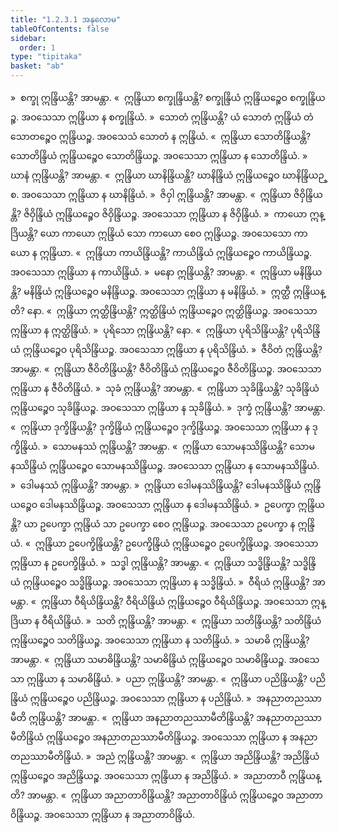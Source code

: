 ```yaml
---
title: "1.2.3.1 အနုလောမ"
tableOfContents: false
sidebar:
  order: 1
type: "tipitaka"
basket: "ab"
---
```



<DynamicBreadcrumb />

<Division number="140">

<Paragraph number="947">
»  စက္ခု ဣန္ဒြိယန္တိ? အာမန္တာ.
</Paragraph>

<Paragraph number="948">
«  ဣန္ဒြိယာ စက္ခုန္ဒြိယန္တိ?
</Paragraph>

<Paragraph number="949">
စက္ခုန္ဒြိယံ ဣန္ဒြိယဉ္စေဝ စက္ခုန္ဒြိယဉ္စ. အဝသေသာ ဣန္ဒြိယာ န စက္ခုန္ဒြိယံ.
</Paragraph>

<Paragraph number="950">
»  သောတံ ဣန္ဒြိယန္တိ?
</Paragraph>

<Paragraph number="951">
ယံ သောတံ ဣန္ဒြိယံ တံ သောတဉ္စေဝ ဣန္ဒြိယဉ္စ. အဝသေသံ သောတံ န ဣန္ဒြိယံ.
</Paragraph>

<Paragraph number="952">
«  ဣန္ဒြိယာ သောတိန္ဒြိယန္တိ?
</Paragraph>

<Paragraph number="953">
သောတိန္ဒြိယံ ဣန္ဒြိယဉ္စေဝ သောတိန္ဒြိယဉ္စ. အဝသေသာ ဣန္ဒြိယာ န သောတိန္ဒြိယံ.
</Paragraph>

<Paragraph number="954">
»  ဃာနံ ဣန္ဒြိယန္တိ? အာမန္တာ.
</Paragraph>

<Paragraph number="955">
«  ဣန္ဒြိယာ ဃာနိန္ဒြိယန္တိ?
</Paragraph>

<Paragraph number="956">
ဃာနိန္ဒြိယံ ဣန္ဒြိယဉ္စေဝ ဃာနိန္ဒြိယဉ္စ. အဝသေသာ ဣန္ဒြိယာ န ဃာနိန္ဒြိယံ.
</Paragraph>

<Paragraph number="957">
»  ဇိဝှါ ဣန္ဒြိယန္တိ? အာမန္တာ.
</Paragraph>

<Paragraph number="958">
«  ဣန္ဒြိယာ ဇိဝှိန္ဒြိယန္တိ?
</Paragraph>

<Paragraph number="959">
ဇိဝှိန္ဒြိယံ ဣန္ဒြိယဉ္စေဝ ဇိဝှိန္ဒြိယဉ္စ. အဝသေသာ ဣန္ဒြိယာ န ဇိဝှိန္ဒြိယံ.
</Paragraph>

<Paragraph number="960">
»  ကာယော ဣန္ဒြိယန္တိ?
</Paragraph>

<Paragraph number="961">
ယော ကာယော ဣန္ဒြိယံ သော ကာယော စေဝ ဣန္ဒြိယဉ္စ. အဝသေသော ကာယော န ဣန္ဒြိယာ.
</Paragraph>

<Paragraph number="962">
«  ဣန္ဒြိယာ ကာယိန္ဒြိယန္တိ?
</Paragraph>

<Paragraph number="963">
ကာယိန္ဒြိယံ ဣန္ဒြိယဉ္စေဝ ကာယိန္ဒြိယဉ္စ. အဝသေသာ ဣန္ဒြိယာ န ကာယိန္ဒြိယံ.
</Paragraph>

<Paragraph number="964">
»  မနော ဣန္ဒြိယန္တိ? အာမန္တာ.
</Paragraph>

<Paragraph number="965">
«  ဣန္ဒြိယာ မနိန္ဒြိယန္တိ?
</Paragraph>

<Paragraph number="966">
မနိန္ဒြိယံ ဣန္ဒြိယဉ္စေဝ မနိန္ဒြိယဉ္စ. အဝသေသာ ဣန္ဒြိယာ န မနိန္ဒြိယံ.
</Paragraph>

<Paragraph number="967">
»  ဣတ္ထီ ဣန္ဒြိယန္တိ? နော.
</Paragraph>

<Paragraph number="968">
«  ဣန္ဒြိယာ ဣတ္ထိန္ဒြိယန္တိ?
</Paragraph>

<Paragraph number="969">
ဣတ္ထိန္ဒြိယံ ဣန္ဒြိယဉ္စေဝ ဣတ္ထိန္ဒြိယဉ္စ. အဝသေသာ ဣန္ဒြိယာ န ဣတ္ထိန္ဒြိယံ.
</Paragraph>

<Paragraph number="970">
»  ပုရိသော ဣန္ဒြိယန္တိ? နော.
</Paragraph>

<Paragraph number="971">
«  ဣန္ဒြိယာ ပုရိသိန္ဒြိယန္တိ?
</Paragraph>

<Paragraph number="972">
ပုရိသိန္ဒြိယံ ဣန္ဒြိယဉ္စေဝ ပုရိသိန္ဒြိယဉ္စ. အဝသေသာ ဣန္ဒြိယာ န ပုရိသိန္ဒြိယံ.
</Paragraph>

<Paragraph number="973">
»  ဇီဝိတံ ဣန္ဒြိယန္တိ? အာမန္တာ.
</Paragraph>

<Paragraph number="974">
«  ဣန္ဒြိယာ ဇီဝိတိန္ဒြိယန္တိ?
</Paragraph>

<Paragraph number="975">
ဇီဝိတိန္ဒြိယံ ဣန္ဒြိယဉ္စေဝ ဇီဝိတိန္ဒြိယဉ္စ. အဝသေသာ ဣန္ဒြိယာ န ဇီဝိတိန္ဒြိယံ.
</Paragraph>

<Paragraph number="976">
»  သုခံ ဣန္ဒြိယန္တိ? အာမန္တာ.
</Paragraph>

<Paragraph number="977">
«  ဣန္ဒြိယာ သုခိန္ဒြိယန္တိ?
</Paragraph>

<Paragraph number="978">
သုခိန္ဒြိယံ ဣန္ဒြိယဉ္စေဝ သုခိန္ဒြိယဉ္စ. အဝသေသာ ဣန္ဒြိယာ န သုခိန္ဒြိယံ.
</Paragraph>

<Paragraph number="979">
»  ဒုက္ခံ ဣန္ဒြိယန္တိ? အာမန္တာ.
</Paragraph>

<Paragraph number="980">
«  ဣန္ဒြိယာ ဒုက္ခိန္ဒြိယန္တိ?
</Paragraph>

<Paragraph number="981">
ဒုက္ခိန္ဒြိယံ ဣန္ဒြိယဉ္စေဝ ဒုက္ခိန္ဒြိယဉ္စ. အဝသေသာ ဣန္ဒြိယာ န ဒုက္ခိန္ဒြိယံ.
</Paragraph>

<Paragraph number="982">
»  သောမနဿံ ဣန္ဒြိယန္တိ? အာမန္တာ.
</Paragraph>

<Paragraph number="983">
«  ဣန္ဒြိယာ သောမနဿိန္ဒြိယန္တိ?
</Paragraph>

<Paragraph number="984">
သောမနဿိန္ဒြိယံ ဣန္ဒြိယဉ္စေဝ သောမနဿိန္ဒြိယဉ္စ. အဝသေသာ ဣန္ဒြိယာ န သောမနဿိန္ဒြိယံ.
</Paragraph>

<Paragraph number="985">
»  ဒေါမနဿံ ဣန္ဒြိယန္တိ? အာမန္တာ.
</Paragraph>

<Paragraph number="986">
»  ဣန္ဒြိယာ ဒေါမနဿိန္ဒြိယန္တိ?
</Paragraph>

<Paragraph number="987">
ဒေါမနဿိန္ဒြိယံ ဣန္ဒြိယဉ္စေဝ ဒေါမနဿိန္ဒြိယဉ္စ. အဝသေသာ ဣန္ဒြိယာ န ဒေါမနဿိန္ဒြိယံ.
</Paragraph>

<Paragraph number="988">
»  ဥပေက္ခာ ဣန္ဒြိယန္တိ?
</Paragraph>

<Paragraph number="989">
ယာ ဥပေက္ခာ ဣန္ဒြိယံ သာ ဥပေက္ခာ စေဝ ဣန္ဒြိယဉ္စ. အဝသေသာ ဥပေက္ခာ န ဣန္ဒြိယံ.
</Paragraph>

<Paragraph number="990">
«  ဣန္ဒြိယာ ဥပေက္ခိန္ဒြိယန္တိ?
</Paragraph>

<Paragraph number="991">
ဥပေက္ခိန္ဒြိယံ ဣန္ဒြိယဉ္စေဝ ဥပေက္ခိန္ဒြိယဉ္စ. အဝသေသာ ဣန္ဒြိယာ န ဥပေက္ခိန္ဒြိယံ.
</Paragraph>

<Paragraph number="992">
»  သဒ္ဓါ ဣန္ဒြိယန္တိ? အာမန္တာ.
</Paragraph>

<Paragraph number="993">
«  ဣန္ဒြိယာ သဒ္ဓိန္ဒြိယန္တိ?
</Paragraph>

<Paragraph number="994">
သဒ္ဓိန္ဒြိယံ ဣန္ဒြိယဉ္စေဝ သဒ္ဓိန္ဒြိယဉ္စ. အဝသေသာ ဣန္ဒြိယာ န သဒ္ဓိန္ဒြိယံ.
</Paragraph>

<Paragraph number="995">
»  ဝီရိယံ ဣန္ဒြိယန္တိ? အာမန္တာ.
</Paragraph>

<Paragraph number="996">
«  ဣန္ဒြိယာ ဝီရိယိန္ဒြိယန္တိ?
</Paragraph>

<Paragraph number="997">
ဝီရိယိန္ဒြိယံ ဣန္ဒြိယဉ္စေဝ ဝီရိယိန္ဒြိယဉ္စ. အဝသေသာ ဣန္ဒြိယာ န ဝီရိယိန္ဒြိယံ.
</Paragraph>

<Paragraph number="998">
»  သတိ ဣန္ဒြိယန္တိ? အာမန္တာ.
</Paragraph>

<Paragraph number="999">
«  ဣန္ဒြိယာ သတိန္ဒြိယန္တိ?
</Paragraph>

<Paragraph number="1000">
သတိန္ဒြိယံ ဣန္ဒြိယဉ္စေဝ သတိန္ဒြိယဉ္စ. အဝသေသာ ဣန္ဒြိယာ န သတိန္ဒြိယံ.
</Paragraph>

<Paragraph number="1001">
»  သမာဓိ ဣန္ဒြိယန္တိ? အာမန္တာ.
</Paragraph>

<Paragraph number="1002">
«  ဣန္ဒြိယာ သမာဓိန္ဒြိယန္တိ?
</Paragraph>

<Paragraph number="1003">
သမာဓိန္ဒြိယံ ဣန္ဒြိယဉ္စေဝ သမာဓိန္ဒြိယဉ္စ. အဝသေသာ ဣန္ဒြိယာ န သမာဓိန္ဒြိယံ.
</Paragraph>

<Paragraph number="1004">
»  ပညာ ဣန္ဒြိယန္တိ? အာမန္တာ.
</Paragraph>

<Paragraph number="1005">
«  ဣန္ဒြိယာ ပညိန္ဒြိယန္တိ?
</Paragraph>

<Paragraph number="1006">
ပညိန္ဒြိယံ ဣန္ဒြိယဉ္စေဝ ပညိန္ဒြိယဉ္စ. အဝသေသာ ဣန္ဒြိယာ န ပညိန္ဒြိယံ.
</Paragraph>

<Paragraph number="1007">
»  အနညာတညဿာမီတိ ဣန္ဒြိယန္တိ? အာမန္တာ.
</Paragraph>

<Paragraph number="1008">
«  ဣန္ဒြိယာ အနညာတညဿာမီတိန္ဒြိယန္တိ?
</Paragraph>

<Paragraph number="1009">
အနညာတညဿာမီတိန္ဒြိယံ ဣန္ဒြိယဉ္စေဝ အနညာတညဿာမီတိန္ဒြိယဉ္စ. အဝသေသာ ဣန္ဒြိယာ န အနညာတညဿာမီတိန္ဒြိယံ.
</Paragraph>

<Paragraph number="1010">
»  အညံ ဣန္ဒြိယန္တိ? အာမန္တာ.
</Paragraph>

<Paragraph number="1011">
«  ဣန္ဒြိယာ အညိန္ဒြိယန္တိ?
</Paragraph>

<Paragraph number="1012">
အညိန္ဒြိယံ ဣန္ဒြိယဉ္စေဝ အညိန္ဒြိယဉ္စ. အဝသေသာ ဣန္ဒြိယာ န အညိန္ဒြိယံ.
</Paragraph>

<Paragraph number="1013">
»  အညာတာဝီ ဣန္ဒြိယန္တိ? အာမန္တာ.
</Paragraph>

<Paragraph number="1014">
«  ဣန္ဒြိယာ အညာတာဝိန္ဒြိယန္တိ?
</Paragraph>

<Paragraph number="1015">
အညာတာဝိန္ဒြိယံ ဣန္ဒြိယဉ္စေဝ အညာတာဝိန္ဒြိယဉ္စ. အဝသေသာ ဣန္ဒြိယာ န အညာတာဝိန္ဒြိယံ.
</Paragraph>
</Division>